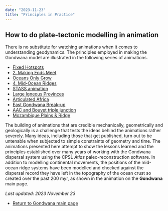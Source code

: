 ```yaml
---
date: "2023-11-23"
title: "Principles in Practice"
---
```

## How to do plate-tectonic modelling in animation

There is no substitute for watching animations when it comes to understanding geodynamics. The principles employed in making the Gondwana model
are illustrated in the following series of animations. 

* [Fixed Hotspots](../fixed-is-fixed)
* [2. Making Ends Meet](../making-ends-meet)
* [Oceans Only Grow](../oceansonlygrow)
* [4. Mid-Ocean Ridges](../mid-ocean-ridges)
* [STASS animation](../east-versus-west)
* [Large Igneous Provinces](../large-igneous-provinces)
* [Articulated Africa](../articulated-africa)
* [East Gondwana Break-up](../ego-aac-plates)
* [AAC and Bouvet triple junction](../aac-anim-1)
* [Mozambique Plains & Ridge](../moz-plains)

The building of animations that are credible mechanically, geometrically and geologically is a challenge that tests the ideas behind the animations rather severely. Many ideas, including those that get published, turn out to be untenable when subjected to simple constraints of geometry and time. The animations presented here attempt to show the lessons learned and the principles established over many years of working with the Gondwana dispersal system using the CPSL *Atlas* paleo-reconstruction software. In addition to modelling continental movements, the positions of the mid-ocean ridge systems have been modelled and checked against the dispersal record they have left in the topography of the ocean crust so created over the past 200 myr, as shown in the animation on the **Gondwana** main page.

*Last updated: 2023 November 23*

* [Return to Gondwana main page](../../gondwana)


